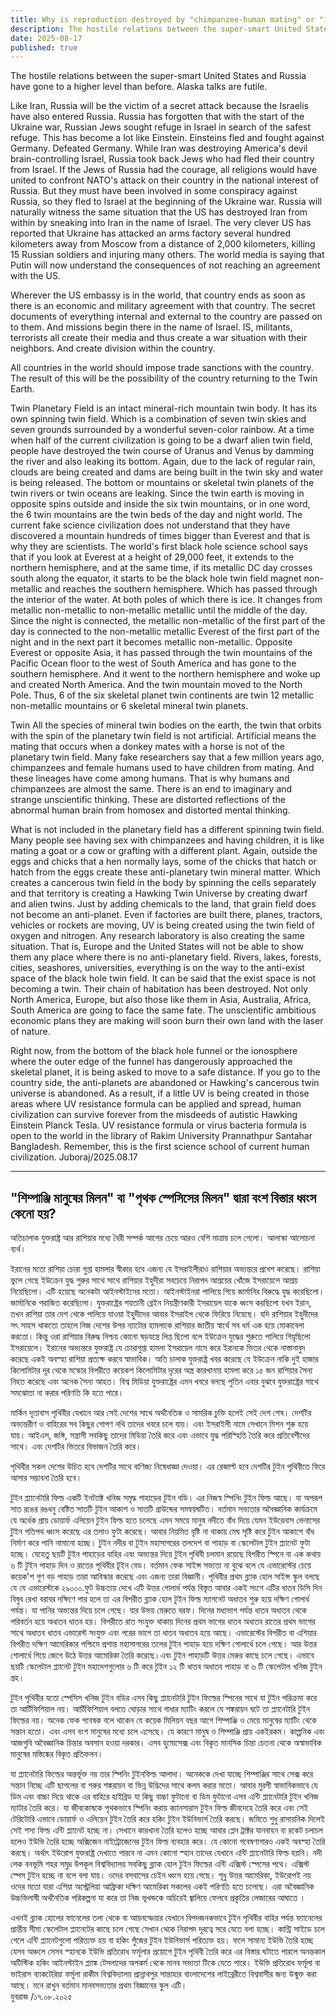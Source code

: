 ```yaml
---
title: Why is reproduction destroyed by "chimpanzee-human mating" or "interspecies mating"?
description: The hostile relations between the super-smart United States and Russia have gone to a higher level than before. Alaska talks are futile.
date: 2025-08-17
published: true
---
```


The hostile relations between the super-smart United States and Russia have gone to a higher level than before. Alaska talks are futile.

Like Iran, Russia will be the victim of a secret attack because the Israelis have also entered Russia. Russia has forgotten that with the start of the Ukraine war, Russian Jews sought refuge in Israel in search of the safest refuge. This has become a lot like Einstein. Einsteins fled and fought against Germany. Defeated Germany.
While Iran was destroying America's devil brain-controlling Israel, Russia took back Jews who had fled their country from Israel. If the Jews of Russia had the courage, all religions would have united to confront NATO's attack on their country in the national interest of Russia. But they must have been involved in some conspiracy against Russia, so they fled to Israel at the beginning of the Ukraine war. Russia will naturally witness the same situation that the US has destroyed Iran from within by sneaking into Iran in the name of Israel. The very clever US has reported that Ukraine has attacked an arms factory several hundred kilometers away from Moscow from a distance of 2,000 kilometers, killing 15 Russian soldiers and injuring many others. The world media is saying that Putin will now understand the consequences of not reaching an agreement with the US.

Wherever the US embassy is in the world, that country ends as soon as there is an economic and military agreement with that country. The secret documents of everything internal and external to the country are passed on to them. And missions begin there in the name of Israel. IS, militants, terrorists all create their media and thus create a war situation with their neighbors. And create division within the country.

All countries in the world should impose trade sanctions with the country. The result of this will be the possibility of the country returning to the Twin Earth.

Twin Planetary Field is an intact mineral-rich mountain twin body. It has its own spinning twin field. Which is a combination of seven twin skies and seven grounds surrounded by a wonderful seven-color rainbow.
At a time when half of the current civilization is going to be a dwarf alien twin field, people have destroyed the twin course of Uranus and Venus by damming the river and also leaking its bottom. Again, due to the lack of regular rain, clouds are being created and dams are being built in the twin sky and water is being released.
The bottom or mountains or skeletal twin planets of the twin rivers or twin oceans are leaking. Since the twin earth is moving in opposite spins outside and inside the six twin mountains, or in one word, the 6 twin mountains are the twin beds of the day and night world.
The current fake science civilization does not understand that they have discovered a mountain hundreds of times bigger than Everest and that is why they are scientists. The world's first black hole science school says that if you look at Everest at a height of 29,000 feet, it extends to the northern hemisphere, and at the same time, if its metallic DC day crosses south along the equator, it starts to be the black hole twin field magnet non-metallic and reaches the southern hemisphere. Which has passed through the interior of the water. At both poles of which there is ice. It changes from metallic non-metallic to non-metallic metallic until the middle of the day. Since the night is connected, the metallic non-metallic of the first part of the day is connected to the non-metallic metallic Everest of the first part of the night and in the next part it becomes metallic non-metallic. Opposite Everest or opposite Asia, it has passed through the twin mountains of the Pacific Ocean floor to the west of South America and has gone to the southern hemisphere. And it went to the northern hemisphere and woke up and created North America. And the twin mountain moved to the North Pole. Thus, 6 of the six skeletal planet twin continents are twin 12 metallic non-metallic mountains or 6 skeletal mineral twin planets.
 
Twin All the species of mineral twin bodies on the earth, the twin that orbits with the spin of the planetary twin field is not artificial. Artificial means the mating that occurs when a donkey mates with a horse is not of the planetary twin field. Many fake researchers say that a few million years ago, chimpanzees and female humans used to have children from mating. And these lineages have come among humans. That is why humans and chimpanzees are almost the same. There is an end to imaginary and strange unscientific thinking. These are distorted reflections of the abnormal human brain from homosex and distorted mental thinking.

What is not included in the planetary field has a different spinning twin field. Many people see having sex with chimpanzees and having children, it is like mating a goat or a cow or grafting with a different plant. Again, outside the eggs and chicks that a hen normally lays, some of the chicks that hatch or hatch from the eggs create these anti-planetary twin mineral matter. Which creates a cancerous twin field in the body by spinning the cells separately and that territory is creating a Hawking Twin Universe by creating dwarf and alien twins. Just by adding chemicals to the land, that grain field does not become an anti-planet. Even if factories are built there, planes, tractors, vehicles or rockets are moving, UV is being created using the twin field of oxygen and nitrogen. Any research laboratory is also creating the same situation. That is, Europe and the United States will not be able to show them any place where there is no anti-planetary field. Rivers, lakes, forests, cities, seashores, universities, everything is on the way to the anti-exist space of the black hole twin field. It can be said that the exist space is not becoming a twin. Their chain of habitation has been destroyed.
Not only North America, Europe, but also those like them in Asia, Australia, Africa, South America are going to face the same fate. The unscientific ambitious economic plans they are making will soon burn their own land with the laser of nature.

Right now, from the bottom of the black hole funnel or the ionosphere where the outer edge of the funnel has dangerously approached the skeletal planet, it is being asked to move to a safe distance. If you go to the country side, the anti-planets are abandoned or Hawking's cancerous twin universe is abandoned. As a result, if a little UV is being created in those areas where UV resistance formula can be applied and spread, human civilization can survive forever from the misdeeds of autistic Hawking Einstein Planck Tesla. UV resistance formula or virus bacteria formula is open to the world in the library of Rakim University Prannathpur Santahar Bangladesh. Remember, this is the first science school of current human civilization.
Juboraj/2025.08.17

---

## "শিম্পাঞ্জি মানুষের মিলন" বা "পৃথক স্পেসিসের মিলন" দ্বারা  বংশ বিস্তার ধ্বংস কেনো হয়?

অতিচালাক যুক্তরাষ্ট্র আর রাশিয়ার মধ‍্যে বৈরী সম্পর্ক আগের চেয়ে আরও বেশি মাত্রায় চলে গেলো। আলাস্কা আলোচনা ব‍্যর্থ।  

ইরানের মতো রাশিয়া চোরা গুপ্তা হামলার স্বীকার হবে এজন‍্য যে ইসরাইলীরাও রাশিয়ার অভ‍্যন্তরে প্রবেশ করেছে। রাশিয়া ভুলে গেছে ইউক্রেন যুদ্ধ শুরুর সাথে সাথে রাশিয়ার ইহুদীরা সবচেয়ে নিরাপদ আশ্রয়ের খোঁজে ইসরায়েলে আশ্রয় নিয়েছিলো। এটি হয়েছে অনেকটা আইনস্টাইনের মতো। আইনস্টাইনরা পালিয়ে গিয়ে জার্মানির বিরুদ্ধে যুদ্ধ করেছিলো। জার্মানিকে পরাজিত করেছিলো। যুক্তরাষ্ট্রের শয়তানী ব্রেইন  নিয়ন্ত্রীণকারী ইসরায়েল যাকে ধ্বংস করছিলো যখন ইরান, তখন রাশিয়া তার দেশ থেকে পালিয়ে যাওয়া ইহুদীদের আবার ইসরাইল থেকে ফিরিয়ে নিয়েছে। যদি রাশিয়ার ইহুদীদের সৎ সাহস থাকতো তাহলে নিজ দেশের উপর ন‍্যাটোর হামলাকে রাশিয়ার জাতীয় স্বার্থে  সব ধর্ম এক হয়ে মোকাবেলা করতো। কিন্তু ওরা রাশিয়ার বিরুদ্ধ নিশ্চয় কোনো ষড়যন্ত্রে লিপ্ত ছিলো বলে ইউক্রেন যুদ্ধের শুরুতে পালিয়ে গিয়ৃছিলো ইসরায়েলে। ইরানের অভ‍্যন্তরে যুক্তরাষ্ট্র যে চোরাগুপ্তা হামলা ইসরায়েল নামে করে ইরানকে ভিতর থেকে নাস্তানাবুদ করেছে একই অবস্হা রাশিয়া প্রত‍্যক্ষ করবে স্বাভাবিক। অতি চালাক যুক্তরাষ্ট্র খবর করেছে যে ইউক্রেন নাকি দুই হাজার কিলোমিটার দূর থেকে মস্কোর বিপরীতে কয়েকশ কিলোমিটার দৃরের অস্ত্র কারখানায় হামলা করে ১৫ জন রাশিয়ার সৈন‍্য নিহত করেছে এবং অনেক সৈন‍্য আহত। বিশ্ব মিডিয়া যুক্তরাষ্ট্রের এমন খবরে বলছে পুতিন এবার বুঝবে যুক্তরাষ্ট্রের সাথে সমঝোতা না করার পরিণতি কি হতে পারে। 

মার্কিন দূতাবাস পৃথিবীর যেখানে আর সেই দেশের সাথে অর্থনৈতিক ও সামরিক চুক্তি হলেই সেই দেশ শেষ। দেশটির অভ‍্যন্তরীণ ও বাহিরের সব কিছুর গোপণ নথি তাদের খবরে চলে যায়। এবং ইসরাইলী নামে সেখানে মিশন শুরু হয়ে যায়। আইএস, জঙ্গি, সন্ত্রাসী   সবকিছু তাদের মিডিয়া তৈরি করে এবং এভাবে যুদ্ধ পরিস্হিতি তৈরি করে প্রতিবেশীদের সাথে। এবং দেশটির ভিতরে বিভাজন তৈরি করে। 

পৃথিবীর সকল দেশের উচিত হবে দেশটির সাথে বাণিজ্য নিষেধাজ্ঞা দেওয়া। এর রেজাল্ট হবে দেশটির টুইন পৃথিবীতে ফিরে আসার সম্ভাবনা তৈরি হবে। 

টুইন প্ল‍্যানেটারি ফিল্ড একটি ইনট‍্যাক্ট খনিজ সমৃদ্ধ পাহাড়ের টুইন বডি। এর নিজস্ব স্পিনিং টুইন ফিল্ড আছে। যা অপরূপ সাত রঙের রঙধনু বেষ্টিত সাতটি টুইন আকাশ ও সাতটি গ্রাউন্ডের সমন্বয়ঘটিত। 
বর্তমান সভ‍্যতার অবৈজ্ঞানিক কার্যক্রমে যে অর্ধেক প্রায় ডোয়ার্ফ এলিয়েন টুইন ফিল্ড হতে চলেছে এমন সময়ে মানুষ নদীতে বাঁধ দিয়ে যেমন ইউরেনাস ভেনাসের টুইন  গতিপথ ধ্বংস করেছে  এর তলাও ফুটা করেছে। আবার নিয়মিত বৃষ্টি না থাকায় মেঘ সৃষ্টি করে টুইন আকাশে বাঁধ নির্মাণ করে পানি নামানো হচ্ছে। 
টুইন নদীর বা টুইন মহাসাগরের  তলদেশ বা পাহাড়  বা স্কেলেটাল টুইন প্ল‍্যানেট ফুটা হচ্ছে। যেহেতু ছয়টি টুইন পাহাড়ের বাহির এবং  অভ‍্যন্তর দিয়ে টুইন পৃথিবী চলমান রয়েছে বিপরীত স্পিনে বা এক কথায় ৬ টি টুইন পাহাড় দিন ও রাতের পৃথিবীর টূইন বেড। 
বর্তমান ফেক সাইন্স সভ‍্যতা না বুঝে বলে যে এভারেস্টের চেয়ে কয়েক'শ গুণ বড় পাহাড় তারা আবিস্কার করেছে এবং এজন‍্য তারা বিজ্ঞানী। পৃথিবীর প্রথম ব্ল‍্যাক হোল সাইন্স স্কুল বলছে যে যে এভারেস্টকে ২৯০০০.ফুট উচ্চতায় দেখে এটি উত্তর গোলার্ধ পর্যন্ত বিস্তৃত আবার একই সংগে এটির ধাতব ডিসি দিন বিষুব রেখা বরাবর দক্ষিণে পার হলে তা এর বিপরীত ব্ল‍্যাক হোল টুইন ফিল্ড ম‍্যাগনেট অধাতব শুরু হয়ে দক্ষিণ গোলার্ধ পর্যন্ত। যা পানির অভ‍্যন্তর দিয়ে চলে গেছে। যার উভয় মেরুতে বরফ। দিনের মধ‍্যভাগ পর্যন্ত ধাতব অধাতব থেকে পরিবর্তন হয়ে অধাতব ধাতব হয়। বিপরীতে রাত সংযুক্ত থাকায় দিনের প্রথম ভাগের ধাতব অধাতব রাতের প্রথম ভাগের সাথে অধাতব ধাতব এভারেস্ট সংযুক্ত এবং পরের ভাগে তা ধাতব অধাতব হয়ে আছে। এভারেস্টের বিপরীত বা এশিয়ার বিপরীত দক্ষিণ আমেরিকার পশ্চিমে প্রশান্ত মহাসাগরের তলের টুইন পাহাড় হয়ে  দক্ষিণ গোলার্ধে চলে গেছে।  আর উত্তর গোলার্ধে গিয়ে জেগে উঠে উত্তর আমেরিকা তৈরি করেছে।এবং টুইন পাহাড়টি উত্তর মেরুর কাছে চলে গেছে। এভাবে ছয়টি স্কেলেটাল প্ল‍্যানেট টুইন মহাদেশগুলোর ৬ টি করে টুইন ১২ টি ধাতব অধাতব পাহাড় বা ৬ টি স্কেলেটাল খনিজ  টুইন গ্রহ। 

টুইন পৃথিবীর যতো স্পেসিস খনিজ টুইন বডির  এসব কিছু  প্ল‍্যানেটারি টুইন ফিল্ডের স্পিনের সাথে যা টুইন পরিক্রমা করে তা আর্টিফিশিয়াল নয়। আর্টিফিশিয়াল বলতে ঘোড়ার সাথে গাধার ম‍্যাটিং করলে যে শঙ্করায়ন ঘটে তা প্ল‍্যানেটারি টুইন ফিল্ডের নয়। অনেক ফেক গবেষক বলে থাকেন যে কয়েক মিলিয়ন  বছর আগে শিম্পাঞ্জি ও মেয়ে মানুষের ম‍্যাটিং থেকে সন্তান হতো। এবং এসব বংশ মানুষের মধ‍্যে চলে এসেছে। যে কারণে মানুষ ও শিম্পাঞ্জি প্রায় একইরকম। কাল্পনিক এবং আজগুবি অবৈজ্ঞানিক চিন্তার অবসান হওয়া দরকার। এসব হুমোসেক্স এবং বিকৃত মানসিক চিন্তা চেতনা থেকে অস্বাভাবিক মানুষের মস্তিষ্কের বিকৃত প্রতিফলন। 

যা প্ল‍্যানেটারি ফিল্ডের অন্তর্ভূক্ত নয় তার স্পিনিং টুইনফিল্ড আলাদা। অনেককে দেখা যাচ্ছে শিম্পাঞ্জির সাথে সেক্স করে সন্তান নিচ্ছে এটি ছাগলের বা গরুর শঙ্করায়ন বা ভিন্ন উদ্ভিদের সাথে কলম করার মতো। আবার মুরগী স্বাভাবিকভাবে যে ডিম এবং বাচ্চা দিয়ে থাকে এর বাহিরে হাইব্রিড যা কিছু বাচ্চা ফুটানো বা ডিম ফুটানো এসব এন্টি প্ল‍্যানেটারি টুইন খনিজ ম‍্যাটার তৈরি করে। যা জীবকোষকে পৃথকভাবে স্পিনিং করায় ক‍্যানসারাস টুইন ফিল্ড জীবদেহে তৈরি করে এবং সেই টেরিটোরি এভাবে  ডোয়ার্ফ ও এলিয়েন টুইন তৈরি করে হকিং টুইন ইউনিভার্স তৈরি করছে। জমিতে শুধু রাসায়নিক দিলেই সেই শস‍্য ফিল্ড এন্টি প্ল‍্যানেট হচ্ছে না। সেখানে কারখানা তৈরি হলেও হচ্ছে আবার প্লেন ট্রাক্টর যানবাহন বা রকেট চলাচল হলেও ইউভি তৈরি হচ্ছে অক্সিজেন নাইট্রোজেনের টুইন ফিল্ড ব‍্যবহার করে। যে কোনো গবেষণাগারও একই অবস্হা তৈরি করছে। অর্থাৎ ইউরোপ যুক্তরাষ্ট্র দেখাতে পারবে না এমন কোনো স্হান তাদের যেখানে এন্টি প্ল‍্যানেটারি ফিল্ড হয়নি। নদী লেক বনভূমি শহর সমুদ্র উপকূল  বিশ্ববিদ্যালয় সবকিছু ব্ল‍্যাক হোল টুইন ফিল্ডের এন্টি এক্সিস্ট স্পেসের পথে। এক্সিস্ট স্পেস টুইন হচ্ছে না বলে বলা যায়। ওদের বসবাসের চেইন ধ্বংস হয়ে গেছে। 
শূধু উত্তর আমেরিকা, ইউরোপই নয় ওদের মতো যারা এশিয়া অস্ট্রেলিয়া আফ্রিকা দক্ষিণ আমেরিকা সকলের একই পরিণতি হতে চলেছে। এরা অবৈজ্ঞানিক উচ্চভিলাষী অর্থনৈতিক পরিকল্পনা যা করে তা নিজ ভূখন্ডকে অচিরেই জ্বালিয়ে ফেলবে প্রকৃতির লেজারের আঘাতে । 

এখনই ব্ল‍্যাক হোলের ফানেলের তলা থেকে বা আয়নস্ফেয়ার যেখানে বিপদজনকভাবে টুইন পৃথিবীর বাহির পর্যন্ত  ফ‍্যানেলের প্রান্তীয় সীমা স্কেলেটাল  প্ল‍্যানেটের 
কাছে চলে গেছে সেখান থেকে নিরাপদ দূরত্বে সরে যেতে বলা হচ্ছে। কান্ট্রি সাইডে চলে গেলে এন্টি প্ল‍্যানেটগুলো পরিত‍্যক্ত হয় বা হকিং পুঁজের টুইন ইউনিভার্স পরিত‍্যক্ত হয়। ফলে সামান‍্য ইউভি তৈরি হচ্ছে  যেসব অঞ্চলে সেসব স্হানকে ইউভি প্রতিরোধ ফর্মূলার প্রয়োগে টুইন পৃথিবী তৈরি করে এর বিস্তার ঘটাতে পারলে অনন্তকাল অটিস্টিক হকিং আইনস্টাইন প্ল‍্যাঙ্ক টেসলাদের অপকর্ম থেকে মানব সভ‍্যতা টিকে যেতে পারে। ইউভি প্রতিরোধ ফর্মূলা বা ভাইরাস ব‍্যাকটেরিয়া ফর্মূলা রাকীম বিশ্ববিদ্যালয় প্রান্নাথপুর সান্তাহার বাংলাদেশের লাইব্রেরীতে বিশ্ববাসীর জন‍্য উন্মুক্ত করা আছে। মনে রাখুন বর্তমান মানবসভ‍্যতার প্রথম বিজ্ঞানের স্কুল এটি।       
যুবরাজ /১৭.০৮.২০২৫
